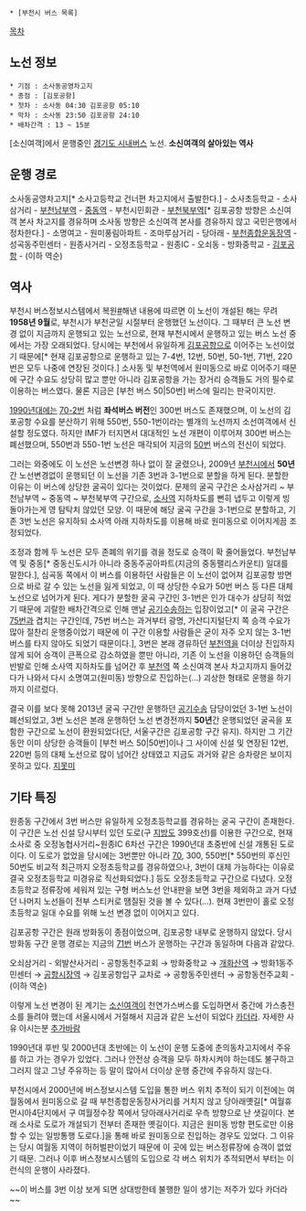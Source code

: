  * [부천시 버스 목록]

[[목차]]

== 노선 정보 ==
 * 기점 : 소사동공영차고지
 * 종점 : [김포공항]
 * 첫차 : 소사동 04:30 김포공항 05:10
 * 막차 : 소사동 23:50 김포공항 24:10
 * 배차간격 : 13 ~ 15분

[소신여객]에서 운행중인 [[경기도 시내버스]] 노선. '''소신여객의 살아있는 역사'''

== 운행 경로 ==
소사동공영차고지[* 소사고등학교 건너편 차고지에서 출발한다.] - 소사초등학교 - 소사삼거리 - [[부천역|부천남부역]] - [[중동역]] - 부천시민회관 - [[부천역|부천북부역]][* 김포공항 방향은 소신여객 본사 차고지를 경유하며 소사동 방향은 소신여객 본사를 경유하지 않고 국민은행에서 정차한다.] - 소명여고 - 원미풍림아파트 - 조마루삼거리 - 당아래 - [[부천종합운동장역]] - 성곡동주민센터 - 원종사거리 - 오정초등학교 - 원종IC - 오쇠동 - 방화중학교 - [[김포공항]] - (이하 역순)

== 역사 ==
부천시 버스정보시스템에서 복원[http://web.archive.org/web/20080925214659/http://bis.bucheon.go.kr/subpage/intro/busline_012_urban.asp #]해낸 내용에 따르면 이 노선이 개설된 해는 무려 '''1958년 9월'''로, 부천시가 부천군일 시절부터 운행했던 노선이다. 그 때부터 큰 노선 변경 없이 지금까지 운행되고 있는 노선으로, 현재 부천시에서 운행하고 있는 버스 노선 중에서는 가장 오래되었다. 당시에는 부천에서 유일하게 [[김포공항]]으로 이어주는 노선이었기 때문에[* 현재 김포공항으로 운행하고 있는 7-4번, 12번, 50번, 50-1번, 71번, 220번은 모두 나중에 연장된 것이다.] 소사동 및 부천역에서 원미동으로 바로 이어주기 때문에 구간 수요도 상당히 많고 뿐만 아니라 김포공항을 가는 장거리 승객들도 거의 필수로 이용하는 버스였다. 물론 지금은 [부천 버스 50|50번] 버스에 밀리는 판국이지만.

[[1990년대]]에는 [[부천 버스 70-2|70-2번]] 처럼 '''좌석버스 버전'''인 300번 버스도 존재했으며, 이 노선의 김포공항 수요를 분산하기 위해 550번, 550-1번이라는 별개의 노선까지 소선여객에서 신설할 정도였다. 하지만 IMF가 터지면서 대대적인 노선 개편이 이루어져 300번 버스는 폐선했으며, 550번과 550-1번 노선은 매각되어 지금의 [[부천 버스 50|50번]] 버스의 전신이 되었다.

그러는 와중에도 이 노선은 노선변경 하나 없이 잘 굴렸으나, 2009년 [[부천시]]에서 '''50년'''간 노선변경없이 운행되던 이 노선을 기존 3번과 3-1번으로 분할을 하게 된다. 분할한 이유는 이 버스에 상당한 굴곡이 있다는 것이었다. 문제의 굴곡 구간은 소사삼거리 ~ 부천남부역 ~ 중동역 ~ 부천북부역 구간으로, [[소사역]] 지하차도를 뻔히 냅두고 이렇게 빙 돌아가는게 영 탐탁치 않았던 모양. 이 때문에 해당 굴곡 구간을 3-1번으로 분할하고, 기존 3번 노선은 유지하되 소사역 아래 지하차도를 이용해 바로 원미동으로 이어지게끔 조정되었다.

조정과 함께 두 노선은 모두 존폐의 위기를 겪을 정도로 승객이 확 줄어들었다. 부천남부역 및 중동[* 중동신도시가 아니라 중동주공아파트(지금의 중동팰리스카운티) 일대를 말한다.], 심곡동 쪽에서 이 버스를 이용하던 사람들은 이 노선이 없어져 김포공항 방면으로 바로 갈 수 있는 노선을 잃게 되었고, 이 때 상당한 수요가 50번 버스 등 다른 대체 노선으로 넘어가게 된다. 게다가 분할한 굴곡 구간인 3-1번은 인가 대수가 상당히 적었기 때문에 괴랄한 배차간격으로 인해 맨날 [[공기수송]]하는 입장이었고[* 이 굴곡 구간은 [[부천 버스 75|75번]]과 겹치는 구간인데, 75번 버스는 과거부터 광명, 가산디지털단지 쪽 승객 수요가 많아 절찬리 운행중이었기 때문에 이 구간 이용할 사람들은 굳이 자주 오지 않는 3-1번 버스를 타지 않아도 되었기 때문이다.], 3번은 본래 경유하던 [[부천역]]을 더이상 진입하지 않게 되어 승객이 큰폭으로 감소하였을 뿐만 아니라, 기존 이 노선을 이용하던 승객들의 반발로 인해 소사역 지하차도를 넘어간 후 [[부천역]] 쪽 소신여객 본사 차고지까지 들어갔다가 나와서 다시 소명여고(원미동) 방향으로 진입하는(...) 괴상한 형태로 운행을 하기까지 이르렀다.

결국 이를 보다 못해 2013년 굴곡 구간만 운행하던 [[공기수송]] 담당이었던 3-1번 노선이 폐선되었고, 3번 노선은 본래 운행하던 노선 변경전까지 '''50년'''간 운행되었던 굴곡을 포함한 구간으로 노선이 환원되었다(단, 서울구간은 김포공항 구간 유지). 하지만 그 기간동안 이미 상당한 승객들이 [부천 버스 50|50번]이나 그 사이에 신설 및 연장된 12번, 220번 등의 대체 노선으로 많이 넘어간 상태였고 지금도 과거와 같은 승차량은 보이지 못하고 있다. [[지못미]]
== 기타 특징 ==
원종동 구간에서 3번 버스만 유일하게 오정초등학교를 경유하는 굴곡 구간이 존재한다. 이 구간은 노선 신설 당시부터 있던 도로(구 [[지방도]] 399호선)를 이용한 구간으로, 현재 소사로 중 오정농협사거리~원종IC 6차선 구간은 1990년대 초중반에 신설 개통된 도로이다. 이 도로가 없었을 당시에는 3번뿐만 아니라 [[부천 버스 70|70]], 300, 550번[* 550번의 후신인 50번도 비교적 최근까지 오정초등학교를 경유하였으나, 3번이 대체 가능하다는 이유로 결국 오정초등학교 미경유로 직선화되었다.] 등도 오정초등학교 구간으로 다녔다. 오정초등학교 정류장에 세워져 있는 구형 버스노선 안내판을 보면 3번을 제외하고 과거 다녔던 나머지 노선들이 전부 스티커로 땜질된 것을 볼 수 있다(...). 현재 3번만이 홀로 오정초등학교 일대 수요를 위해 노선 변경 없이 이어지고 있다.

김포공항 구간은 원래 방화동이 종점이었으며, 김포공항 내부로 운행하지 않았다. 당시 방화동 구간 운행 경로는 지금의 [[부천 버스 71|71번]] 버스가 운행하는 구간과 동일하며 다음과 같았다.

오쇠삼거리 - 외발산사거리 - 공항동천주교회 → 방화중학교 → [[개화산역]] → 방화1동주민센터 → [[공항시장역]] → 김포공항입구 교차로 → 공항동주민센터 → 공항동천주교회 - (이하 역순)

이렇게 노선 변경이 된 계기는 [[소신여객]]이 천연가스버스를 도입하면서 중간에 가스충전소를 들려야 했는데 서울시에서 거절해서 지금과 같은 노선이 되었다 [[카더라]]. 자세한 사유 아시는분 [[추가바람]]

1990년대 후반 및 2000년대 초반에는 이 노선이 운행 도중에 춘의동차고지에서 주유를 하고 가는 경우가 있었다. 그러나 안전상 승객을 모두 하차시켜야 하는데도 불구하고 그러지 않고 그냥 주유하는 등 말이 많아서 더이상 운행 중간에 주유하지 않는다.

부천시에서 2000년에 버스정보시스템 도입을 통한 버스 위치 추적이 되기 이전에는 여월동에서 원미동으로 갈 때 부천종합운동장사거리를 거치지 않고 당아래옛길[* 여월휴먼시아4단지에서 구 여월정수장 쪽에서 당아래사거리로 우측 방향으로 난 샛길이다. 본래 소사로 도로가 개설되기 전부터 존재한 옛길이다. 지금은 원미동 방향 편도로만 이용할 수 있는 일방통행 도로다.]을 통해 바로 원미동으로 진입하는 경우도 있었다. 그 이유는 당시 여월동 지역이 허허벌판이었기 때문에 이 곳에 있는 버스정류장에 승객이 없었기 때문. 그러나 이후 버스정보시스템의 도입으로 각 버스 위치가 추적되면서 부터는 이런식의 운행이 사라졌다.

~~이 버스를 3번 이상 보게 되면 상대방한테 불행한 일이 생기는 저주가 있다 카더라~~
